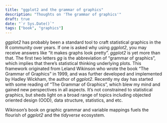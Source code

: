 ```yaml
---
title: "ggplot2 and the grammar of graphics"
description: "Thoughts on 'The grammar of graphics'"
draft: true
date: "`r Sys.Date()`"
tags: ["book", "graphics"]
---
```


*ggplot2* has probably been a standard tool to craft statistical graphics in the R community over years. If one is asked why using *ggplot2*, you may receive answers like "it makes graphs look pretty". *ggplot2* is yet more than that. The first two letters *gg* is the abbreviation of "grammar of graphics", which implies that there's statistical thinking underlying plots. This framework originated from Leland Wikinson who wrote the book "The Grammar of Graphics" in 1999, and was further developed and implemented by Hadley Wickham, the author of *ggplot2*. Recently my day has started with some reading of "The Grammar of Graphics", which blew my mind and gained new perspectives in all aspects. It's not constrained to statistical graphics, but sheds light on a broad range of topics including objected oriented design (OOD), data structure, statistics, and etc.

Wikinson's book on graphic grammar and variable mappings fuels the flourish of *ggplot2* and the *tidyverse* ecosystem.
